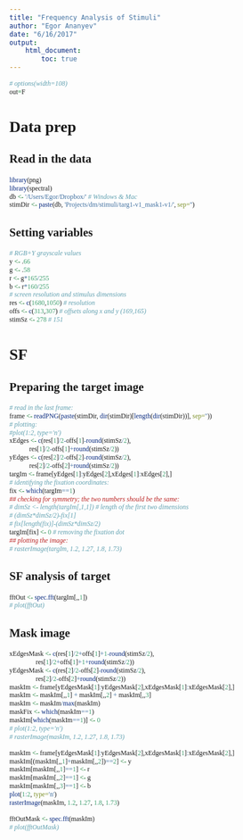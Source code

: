 ---
title: "Frequency Analysis of Stimuli"
author: "Egor Ananyev"
date: "6/16/2017"
output:
    html_document:
        toc: true
---

<style type="text/css">
body, td{
  font-family: Cambria;
}
code.r{
  font-family: Inconsolata;
}
</style>

```{r set-options, message=F}
# options(width=108)
out=F
```

# Data prep

## Read in the data
```{r}
library(png)
library(spectral)
db <- '/Users/Egor/Dropbox/' # Windows & Mac
stimDir <- paste(db, 'Projects/dm/stimuli/targ1-v1_mask1-v1/', sep='')
```

## Setting variables
```{r}
# RGB+Y grayscale values
y <- .66
g <- .58
r <- g*165/255
b <- r*160/255
# screen resolution and stimulus dimensions
res <- c(1680,1050) # resolution
offs <- c(313,307) # offsets along x and y (169,165)
stimSz <- 278 # 151
```

# SF

## Preparing the target image
```{r}
# read in the last frame:
frame <- readPNG(paste(stimDir, dir(stimDir)[length(dir(stimDir))], sep=''))
# plotting:
#plot(1:2, type='n')
xEdges <- c(res[1]/2-offs[1]-round(stimSz/2),
            res[1]/2-offs[1]+round(stimSz/2))
yEdges <- c(res[2]/2-offs[2]-round(stimSz/2),
            res[2]/2-offs[2]+round(stimSz/2))
targIm <- frame[yEdges[1]:yEdges[2],xEdges[1]:xEdges[2],]
# identifying the fixation coordinates:
fix <- which(targIm==1)
## checking for symmetry; the two numbers should be the same:
# dimSz <- length(targIm[,1,1]) # length of the first two dimensions
# (dimSz*dimSz/2)-fix[1]
# fix[length(fix)]-(dimSz*dimSz/2)
targIm[fix] <- 0 # removing the fixation dot
## plotting the image:
# rasterImage(targIm, 1.2, 1.27, 1.8, 1.73)
```

## SF analysis of target
```{r}
fftOut <- spec.fft(targIm[,,1])
# plot(fftOut)
```

## Mask image
```{r}
xEdgesMask <- c(res[1]/2+offs[1]+1-round(stimSz/2),
                res[1]/2+offs[1]+1+round(stimSz/2))
yEdgesMask <- c(res[2]/2-offs[2]-round(stimSz/2),
                res[2]/2-offs[2]+round(stimSz/2))
maskIm <- frame[yEdgesMask[1]:yEdgesMask[2],xEdgesMask[1]:xEdgesMask[2],]
maskIm <- maskIm[,,1] + maskIm[,,2] + maskIm[,,3]
maskIm <- maskIm/max(maskIm)
maskFix <- which(maskIm==1)
maskIm[which(maskIm==1)] <- 0
# plot(1:2, type='n')
# rasterImage(maskIm, 1.2, 1.27, 1.8, 1.73)
```

```{r}

maskIm <- frame[yEdgesMask[1]:yEdgesMask[2],xEdgesMask[1]:xEdgesMask[2],]
maskIm[(maskIm[,,1]+maskIm[,,2])==2] <- y
maskIm[maskIm[,,1]==1] <- r
maskIm[maskIm[,,2]==1] <- g
maskIm[maskIm[,,3]==1] <- b
plot(1:2, type='n')
rasterImage(maskIm, 1.2, 1.27, 1.8, 1.73)
```

```{r}
fftOutMask <- spec.fft(maskIm)
# plot(fftOutMask)
```